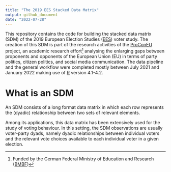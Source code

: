 ```yaml
---
title: "The 2019 EES Stacked Data Matrix"
output: github_document
date: "2022-07-28"
---
```


This repository contains the code for building the stacked data matrix (SDM) of the 2019 European 
Election Studies ([EES](http://europeanelectionstudies.net/)) voter study. The creation of this SDM is 
part of the research activities of the [ProConEU](https://www.mzes.uni-mannheim.de/proconeu/) project, 
an academic research effort^[
Funded by the German Federal Ministry of Education and Research 
([BMBF]((https://www.bmbf.de/bmbf/en/home/home_node.html)))
] analysing the enlarging gaps between 
proponents and opponents of the European Union (EU) in terms of party politics, citizen politics, and 
social media communication. The data pipeline and the general workflow were completed mostly between July 2021 and January 2022 making use of 
[R](https://cran.r-project.org/) version 4.1-4.2.

# What is an SDM

An SDM consists of a long format data matrix in which each row represents the (dyadic) relationship 
between two sets of relevant elements.  

Among its applications, this data matrix has been extensively used for the study of voting behaviour. 
In this setting, the SDM observations are usually voter-party dyads, namely dyadic relationships between
individual voters and the relevant vote choices available to each individual voter in a given election. 